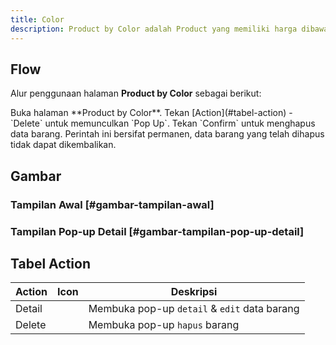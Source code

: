 ```yaml
---
title: Color
description: Product by Color adalah Product yang memiliki harga dibawah Rp. 100.000
---
```


## Flow

Alur penggunaan halaman **Product by Color** sebagai berikut:

<Steps>
  <Step>
    Buka halaman **Product by Color**.
  </Step>

  <Step>
    Tekan [<BU>Action</BU>](#tabel-action) - `Delete` untuk memunculkan `Pop Up`.
  </Step>
  
  <Step>
    Tekan `Confirm` untuk menghapus data barang.
  </Step>
</Steps>

<Callout title="Hapus Barang" type="warn">
    Perintah ini bersifat permanen, data barang yang telah dihapus tidak dapat dikembalikan.
</Callout>

## Gambar

### Tampilan Awal [#gambar-tampilan-awal]

<ImageZoom src="/image/storage/product/color/a.png" width={3276} height={2823} alt="" className="rounded-lg m-0" />

### Tampilan Pop-up Detail [#gambar-tampilan-pop-up-detail]

<ImageZoom src="/image/storage/product/color/b.png" width={600} height={280} alt="" className="rounded-lg m-0" />

## Tabel Action

| Action | Icon            | Deskripsi                                    |
|--------|-----------------|----------------------------------------------|
| Detail | <ReceiptText /> | Membuka pop-up `detail` & `edit` data barang |
| Delete | <Trash2 />      | Membuka pop-up `hapus` barang                |